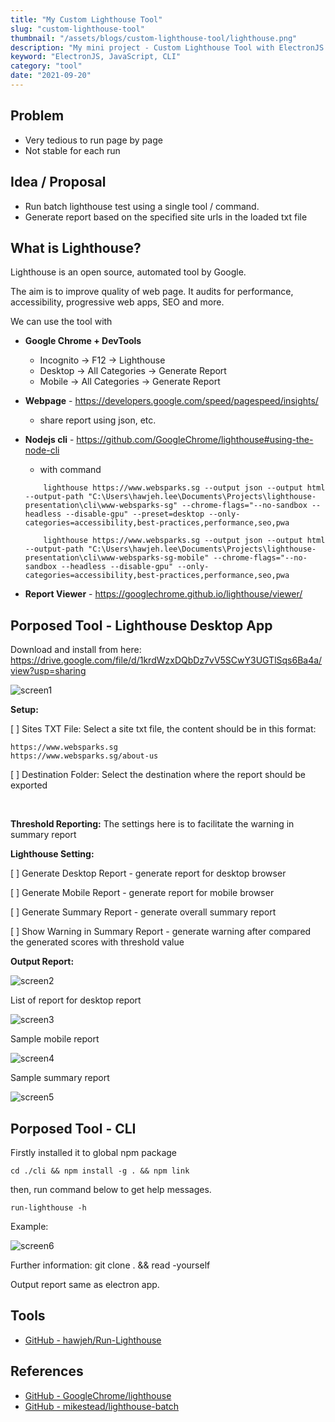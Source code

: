 ```yaml
---
title: "My Custom Lighthouse Tool"
slug: "custom-lighthouse-tool"
thumbnail: "/assets/blogs/custom-lighthouse-tool/lighthouse.png"
description: "My mini project - Custom Lighthouse Tool with ElectronJS and CLI"
keyword: "ElectronJS, JavaScript, CLI"
category: "tool"
date: "2021-09-20"
---
```


## Problem

- Very tedious to run page by page
- Not stable for each run

## Idea / Proposal

- Run batch lighthouse test using a single tool / command.
- Generate report based on the specified site urls in the loaded txt file

## What is Lighthouse?

Lighthouse is an open source, automated tool by Google.

The aim is to improve quality of web page.
It audits for performance, accessibility, progressive web apps, SEO and more.

We can use the tool with

- **Google Chrome + DevTools**
    - Incognito -> F12 -> Lighthouse
    - Desktop -> All Categories -> Generate Report
    - Mobile -> All Categories -> Generate Report

- **Webpage** - https://developers.google.com/speed/pagespeed/insights/ 
    - share report using json, etc. 

- **Nodejs cli** - https://github.com/GoogleChrome/lighthouse#using-the-node-cli 
    - with command
    ```
        lighthouse https://www.websparks.sg --output json --output html --output-path "C:\Users\hawjeh.lee\Documents\Projects\lighthouse-presentation\cli\www-websparks-sg" --chrome-flags="--no-sandbox --headless --disable-gpu" --preset=desktop --only-categories=accessibility,best-practices,performance,seo,pwa

        lighthouse https://www.websparks.sg --output json --output html --output-path "C:\Users\hawjeh.lee\Documents\Projects\lighthouse-presentation\cli\www-websparks-sg-mobile" --chrome-flags="--no-sandbox --headless --disable-gpu" --only-categories=accessibility,best-practices,performance,seo,pwa
    ```

- **Report Viewer** - https://googlechrome.github.io/lighthouse/viewer/ 

## Porposed Tool - Lighthouse Desktop App

Download and install from here: https://drive.google.com/file/d/1krdWzxDQbDz7vV5SCwY3UGTlSqs6Ba4a/view?usp=sharing

![screen1](/assets/blogs/custom-lighthouse-tool/screen1.png)

**Setup:**

[ ] Sites TXT File: Select a site txt file, the content should be in this format:

```
https://www.websparks.sg
https://www.websparks.sg/about-us
```

[ ] Destination Folder: Select the destination where the report should be exported 

<br/>

**Threshold Reporting:**
The settings here is to facilitate the warning in summary report


**Lighthouse Setting:**

[ ] Generate Desktop Report - generate report for desktop browser

[ ] Generate Mobile Report - generate report for mobile browser

[ ] Generate Summary Report - generate overall summary report

[ ] Show Warning in Summary Report - generate warning after compared the generated scores with threshold value


**Output Report:**

![screen2](/assets/blogs/custom-lighthouse-tool/screen2.png)

List of report for desktop report

![screen3](/assets/blogs/custom-lighthouse-tool/screen3.png)

Sample mobile report

![screen4](/assets/blogs/custom-lighthouse-tool/screen4.png)

Sample summary report

![screen5](/assets/blogs/custom-lighthouse-tool/screen5.png)

## Porposed Tool - CLI

Firstly installed it to global npm package

```
cd ./cli && npm install -g . && npm link
```

then, run command below to get help messages.

```
run-lighthouse -h
```

Example:

![screen6](/assets/blogs/custom-lighthouse-tool/screen6.png)


Further information: git clone . && read -yourself

Output report same as electron app.

## Tools

- [GitHub - hawjeh/Run-Lighthouse](https://github.com/hawjeh/Run-Lighthouse)

## References

- [GitHub - GoogleChrome/lighthouse](https://github.com/GoogleChrome/lighthouse)
- [GitHub - mikestead/lighthouse-batch](https://github.com/mikestead/lighthouse-batch)
